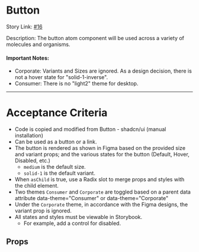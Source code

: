 
<Meta
    title='Design System/atoms/Button/Docs'
    of={ButtonStories}
/>

# Button

Story Link: [#16](https://github.com/ahc-digital/migration-planning-tracking/issues/16)

Description: The button atom component will be used across a variety of molecules and organisms.

#### Important Notes:
- Corporate: Variants and Sizes are ignored. As a design decision, there is not a hover state for "solid-1-inverse".
- Consumer: There is no "light2" theme for desktop.

---

# Acceptance Criteria

- Code is copied and modified from Button - shadcn/ui (manual installation)
- Can be used as a button or a link.
- The button is rendered as shown in Figma based on the provided size and variant props; and the various states for the button (Default, Hover, Disabled, etc.)
  - `medium` is the default size.
  - `solid-1` is the default variant.
- When `asChild` is true, use a Radix slot to merge props and styles with the child element.
- Two themes `Consumer` and `Corporate` are toggled based on a parent data attribute data-theme="Consumer" or data-theme="Corporate"
- Under the `Corporate` theme, in accordance with the Figma designs, the variant prop is ignored.
- All states and styles must be viewable in Storybook.
  - For example, add a control for disabled.

<Stories />

## Props

<Controls />
